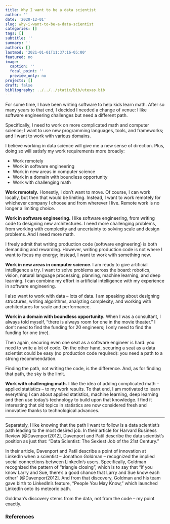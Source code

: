 ```yaml
---
title: Why I want to be a data scientist
author: ''
date: '2020-12-01'
slug: why-i-want-to-be-a-data-scientist
categories: []
tags: []
subtitle: ''
summary: ''
authors: []
lastmod: '2021-01-01T11:37:16-05:00'
featured: no
image:
  caption: ''
  focal_point: ''
  preview_only: no
projects: []
draft: false
bibliography: ../../../static/bib/utexas.bib
---
```


For some time, I have been writing software to help kids learn math. After so many years to that end, I decided I needed a change of venue: I like software engineering challenges but need a different path. 

Specifically, I need to work on more complicated math and computer science; I want to use new programming languages, tools, and frameworks; and I want to work with various domains.

I believe working in data science will give me a new sense of direction. Plus, doing so will satisfy my work requirements more broadly:

- Work remotely
- Work in software engineering
- Work in new areas in computer science
- Work in a domain with boundless opportunity
- Work with challenging math

**Work remotely.**  Honestly, I don't want to move. Of course, I can work locally, but then that would be limiting. Instead, I want to work remotely for whichever company I choose and from wherever I live. Remote work is no longer a limiting choice. 

**Work in software engineering.** I like software engineering, from writing code to designing new architectures. I need more challenging problems, from working with complexity and uncertainty to solving scale and design problems. And I need more math.

I freely admit that writing production code (software engineering) is both demanding and rewarding. However, writing production code is not where I want to focus my energy; instead, I want to work with something new.

**Work in new areas in computer science. ** I am ready to give artificial intelligence a try. I want to solve problems across the board: robotics, vision, natural language processing, planning, machine learning, and deep learning. I can combine my effort in artificial intelligence with my experience in software engineering.

I also want to work with data -- lots of data. I am speaking about designing structures, writing algorithms, analyzing complexity, and working with architectures for scale and performance. 

**Work in a domain with boundless opportunity.** When I was a consultant, I always told myself, "there is always room for one in the movie theater." I don't need to find the funding for 20 engineers; I only need to find the funding for one (me). 

Then again, securing even one seat as a software engineer is hard: you need to write a lot of code. On the other hand, securing a seat as a data scientist could be easy (no production code required): you need a path to a strong recommendation. 

Finding the path, not writing the code, is the difference. And, as for finding that path, the sky is the limit.

**Work with challenging math.** I like the idea of adding complicated math -- applied statistics -- to my work results. To that end, I am motivated to learn everything I can about applied statistics, machine learning, deep learning and then use today's technology to build upon that knowledge. I find it interesting that old topics in statistics are now considered fresh and innovative thanks to technological advances.

----

Separately, I like knowing that the path I want to follow is a data scientist's path leading to the most desired job. In their article for Harvard Business Review [@Davenport2012], Davenport and Patil describe the data scientist's position as just that: "Data Scientist: The Sexiest Job of the 21st Century." 

In their article, Davenport and Patil describe a point of innovation at LinkedIn when a scientist -- Jonathon Goldman -- recognized the implied social connections between LinkedIn's users. Specifically, Goldman recognized the pattern of "triangle closing", which is to say that "if you know Larry and Sue, there's a good chance that Larry and Sue know each other" [@Davenport2012]. And from that discovery, Goldman and his team gave birth to LinkedIn's feature, "People You May Know," which launched LinkedIn onto its meteoric path. 

Goldman's discovery stems from the data, not from the code -- my point exactly.

### References
